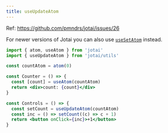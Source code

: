 ```yaml
---
title: useUpdateAtom
---
```


Ref: https://github.com/pmndrs/jotai/issues/26

For newer versions of Jotai you can also use [`useSetAtom`](/docs/api/core.mdx#use-set-atom) instead.

```jsx
import { atom, useAtom } from 'jotai'
import { useUpdateAtom } from 'jotai/utils'

const countAtom = atom(0)

const Counter = () => {
  const [count] = useAtom(countAtom)
  return <div>count: {count}</div>
}

const Controls = () => {
  const setCount = useUpdateAtom(countAtom)
  const inc = () => setCount((c) => c + 1)
  return <button onClick={inc}>+1</button>
}
```

<CodeSandbox id="hsyfr" />
